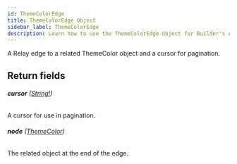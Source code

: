 ```yaml
---
id: ThemeColorEdge
title: ThemeColorEdge Object
sidebar_label: ThemeColorEdge
description: Learn how to use the ThemeColorEdge Object for Builder's API.
---
```


A Relay edge to a related ThemeColor object and a cursor for pagination.

## Return fields

###### <b>cursor</b> ([String!](/docs/composer/builder/api/schema/scalar/String.mdx))

A cursor for use in pagination.

###### <b>node</b> ([ThemeColor](/docs/composer/builder/api/schema/object/ThemeColor.mdx))

The related object at the end of the edge.
